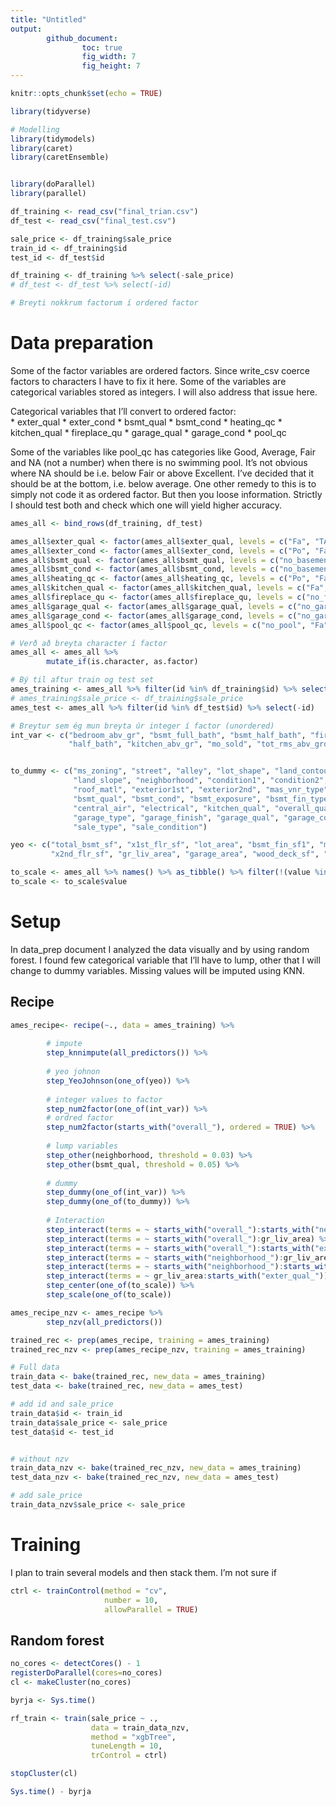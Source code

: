 ```yaml
---
title: "Untitled"
output:
        github_document:
                toc: true
                fig_width: 7
                fig_height: 7
---
```


```r
knitr::opts_chunk$set(echo = TRUE)

library(tidyverse)

# Modelling
library(tidymodels)
library(caret)
library(caretEnsemble)


library(doParallel)
library(parallel)

df_training <- read_csv("final_trian.csv")
df_test <- read_csv("final_test.csv")

sale_price <- df_training$sale_price
train_id <- df_training$id
test_id <- df_test$id

df_training <- df_training %>% select(-sale_price)
# df_test <- df_test %>% select(-id)

# Breyti nokkrum factorum í ordered factor

```


# Data preparation
Some of the factor variables are ordered factors. Since write_csv coerce factors to characters I have to fix it here. Some of the variables are categorical variables stored as integers. I will also address that issue here.

Categorical variables that I'll convert to ordered factor:  
* exter_qual
* exter_cond
* bsmt_qual
* bsmt_cond
* heating_qc
* kitchen_qual
* fireplace_qu
* garage_qual
* garage_cond
* pool_qc  

Some of the variables like pool_qc has categories like Good, Average, Fair and NA (not a number) when there is no swimming pool. It's not obvious where NA should be i.e. below Fair or above Excellent. I've decided that it should be at the bottom, i.e. below average. One other remedy to this is to simply not code it as ordered factor. But then you loose information. Strictly I should test both and check which one will yield higher accuracy.  



```r
ames_all <- bind_rows(df_training, df_test)

ames_all$exter_qual <- factor(ames_all$exter_qual, levels = c("Fa", "TA","Gd", "Ex"), ordered = TRUE)
ames_all$exter_cond <- factor(ames_all$exter_cond, levels = c("Po", "Fa", "TA" ,"Gd", "Ex"), ordered = TRUE)
ames_all$bsmt_qual <- factor(ames_all$bsmt_qual, levels = c("no_basement", "Fa", "TA", "Gd", "Ex"), ordered = TRUE)
ames_all$bsmt_cond <- factor(ames_all$bsmt_cond, levels = c("no_basement", "Po", "Fa", "TA", "Gd", "Ex"), ordered = TRUE)
ames_all$heating_qc <- factor(ames_all$heating_qc, levels = c("Po", "Fa", "TA", "Gd", "Ex"), ordered = TRUE)
ames_all$kitchen_qual <- factor(ames_all$kitchen_qual, levels = c("Fa", "TA", "Gd", "Ex"), ordered = TRUE)
ames_all$fireplace_qu <- factor(ames_all$fireplace_qu, levels = c("no_fireplace", "Po", "Fa", "TA", "Gd", "Ex"), ordered = TRUE)
ames_all$garage_qual <- factor(ames_all$garage_qual, levels = c("no_garage", "Po", "Fa", "TA", "Gd", "Ex"), ordered = TRUE)
ames_all$garage_cond <- factor(ames_all$garage_cond, levels = c("no_garage", "Po", "Fa", "TA", "Gd", "Ex"), ordered = TRUE)
ames_all$pool_qc <- factor(ames_all$pool_qc, levels = c("no_pool", "Fa", "TA", "Gd", "Ex"), ordered = TRUE)

# Verð að breyta character í factor
ames_all <- ames_all %>% 
        mutate_if(is.character, as.factor)

# Bý til aftur train og test set
ames_training <- ames_all %>% filter(id %in% df_training$id) %>% select(-id)
# ames_training$sale_price <- df_training$sale_price
ames_test <- ames_all %>% filter(id %in% df_test$id) %>% select(-id)

# Breytur sem ég mun breyta úr integer í factor (unordered)
int_var <- c("bedroom_abv_gr", "bsmt_full_bath", "bsmt_half_bath", "fireplaces", "full_bath", "garage_cars",
             "half_bath", "kitchen_abv_gr", "mo_sold", "tot_rms_abv_grd", "kmeans", "ms_sub_class", "yr_sold")


to_dummy <- c("ms_zoning", "street", "alley", "lot_shape", "land_contour", "utilities", "lot_config",
              "land_slope", "neighborhood", "condition1", "condition2", "bldg_type", "house_style", "roof_style",
              "roof_matl", "exterior1st", "exterior2nd", "mas_vnr_type", "exter_qual", "exter_cond", "foundation",
              "bsmt_qual", "bsmt_cond", "bsmt_exposure", "bsmt_fin_type1", "bsmt_fin_type2", "heating", "heating_qc",
              "central_air", "electrical", "kitchen_qual", "overall_qual", "overall_cond", "functional", "fireplace_qu",
              "garage_type", "garage_finish", "garage_qual", "garage_cond", "paved_drive", "pool_qc", "fence", "misc_feature",
              "sale_type", "sale_condition")

yeo <- c("total_bsmt_sf", "x1st_flr_sf", "lot_area", "bsmt_fin_sf1", "mas_vnr_area", "bsmt_unf_sf",
         "x2nd_flr_sf", "gr_liv_area", "garage_area", "wood_deck_sf", "open_porch_sf")

to_scale <- ames_all %>% names() %>% as_tibble() %>% filter(!(value %in% to_dummy), !(value %in% int_var), value != "id")
to_scale <- to_scale$value

```


# Setup
In data_prep document I analyzed the data visually and by using random forest. I found few categorical variable that I'll have to lump, other that I will change to dummy variables. Missing values will be imputed using KNN.


## Recipe
```r

ames_recipe<- recipe(~., data = ames_training) %>% 
        
        # impute
        step_knnimpute(all_predictors()) %>% 
        
        # yeo johnon
        step_YeoJohnson(one_of(yeo)) %>% 
        
        # integer values to factor
        step_num2factor(one_of(int_var)) %>% 
        # ordred factor
        step_num2factor(starts_with("overall_"), ordered = TRUE) %>% 
        
        # lump variables
        step_other(neighborhood, threshold = 0.03) %>% 
        step_other(bsmt_qual, threshold = 0.05) %>% 
        
        # dummy
        step_dummy(one_of(int_var)) %>% 
        step_dummy(one_of(to_dummy)) %>% 
        
        # Interaction
        step_interact(terms = ~ starts_with("overall_"):starts_with("neighborhood_")) %>%
        step_interact(terms = ~ starts_with("overall_"):gr_liv_area) %>% 
        step_interact(terms = ~ starts_with("overall_"):starts_with("exter_qual_")) %>% 
        step_interact(terms = ~ starts_with("neighborhood_"):gr_liv_area) %>% 
        step_interact(terms = ~ starts_with("neighborhood_"):starts_with("exter_qual_")) %>% 
        step_interact(terms = ~ gr_liv_area:starts_with("exter_qual_")) %>% 
        step_center(one_of(to_scale)) %>% 
        step_scale(one_of(to_scale))

ames_recipe_nzv <- ames_recipe %>% 
        step_nzv(all_predictors())

```



```r

trained_rec <- prep(ames_recipe, training = ames_training)
trained_rec_nzv <- prep(ames_recipe_nzv, training = ames_training)

# Full data
train_data <- bake(trained_rec, new_data = ames_training)
test_data <- bake(trained_rec, new_data = ames_test)

# add id and sale_price
train_data$id <- train_id
train_data$sale_price <- sale_price
test_data$id <- test_id


# without nzv
train_data_nzv <- bake(trained_rec_nzv, new_data = ames_training)
test_data_nzv <- bake(trained_rec_nzv, new_data = ames_test)

# add sale_price
train_data_nzv$sale_price <- sale_price

```



# Training
I plan to train several models and then stack them. I'm not sure if 

```r

ctrl <- trainControl(method = "cv",
                     number = 10,
                     allowParallel = TRUE)

```


## Random forest

```r

no_cores <- detectCores() - 1  
registerDoParallel(cores=no_cores)  
cl <- makeCluster(no_cores)

byrja <- Sys.time()

rf_train <- train(sale_price ~ .,
                  data = train_data_nzv,
                  method = "xgbTree",
                  tuneLength = 10,
                  trControl = ctrl)

stopCluster(cl)

Sys.time() - byrja

```


